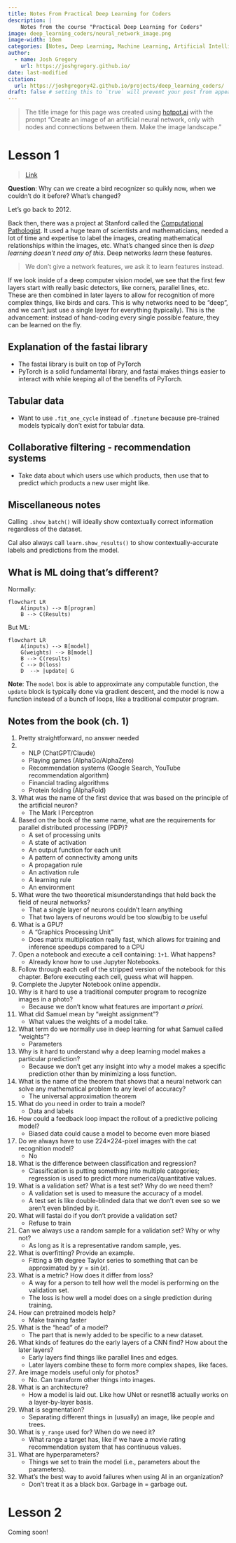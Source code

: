 ```yaml
---
title: Notes From Practical Deep Learning for Coders
description: |
    Notes from the course "Practical Deep Learning for Coders"
image: deep_learning_coders/neural_network_image.png
image-width: 10em
categories: [Notes, Deep Learning, Machine Learning, Artificial Intelligence]
author:
  - name: Josh Gregory
    url: https://joshgregory.github.io/
date: last-modified
citation: 
  url: https://joshgregory42.github.io/projects/deep_learning_coders/ 
draft: false # setting this to `true` will prevent your post from appearing on your listing page until you're ready!
---
```


> The title image for this page was created using [hotpot.ai](https://hotpot.ai) with the prompt "Create an image of an artificial neural network, only with nodes and connections between them. Make the image landscape."

# Lesson 1

> [Link](https://course.fast.ai/Lessons/lesson1.html)

**Question**: Why can we create a bird recognizer so quikly now, when we couldn't do it before? What's changed?

Let's go back to 2012.

Back then, there was a project at Stanford called the [Computational Pathologist](https://engineering.stanford.edu/magazine/article/stanford-team-trains-computers-evaluate-breast-cancers). It used a huge team of scientists and mathematicians, needed a lot of time and expertise to label the images, creating mathematical relationships within the images, etc. What's changed since then is *deep learning doesn't need any of this*. Deep networks *learn* these features.

> We don't give a network features, we ask it to learn features instead.

If we look inside of a deep computer vision model, we see that the first few layers start with really basic detectors, like corners, parallel lines, etc. These are then combined in later layers to allow for recognition of more complex things, like birds and cars. This is why networks need to be "deep", and we can't just use a single layer for everything (typically). This is the advancement: instead of hand-coding every single possible feature, they can be learned on the fly.

## Explanation of the fastai library

* The fastai library is built on top of PyTorch
* PyTorch is a solid fundamental library, and fastai makes things easier to interact with while keeping all of the benefits of PyTorch.

## Tabular data

* Want to use `.fit_one_cycle` instead of `.finetune` because pre-trained models typically don't exist for tabular data.

## Collaborative filtering - recommendation systems

* Take data about which users use which products, then use that to predict which products a new user might like.

## Miscellaneous notes

Calling `.show_batch()` will ideally show contextually correct information regardless of the dataset.

Cal also always call `learn.show_results()` to show contextually-accurate labels and predictions from the model.

## What is ML doing that's different?

Normally:

```mermaid
flowchart LR
    A(inputs) --> B[program]
    B --> C(Results)
```

<!-- ```{dot}
digraph {
    rankdir=LR;
    program [shape=box3d width=1 height=0.7];
    inputs -> program -> results;
}
``` -->
But ML:

```mermaid
flowchart LR
    A(inputs) --> B[model]
    G(weights) --> B[model]
    B --> C(results)
    C --> D(loss)
    D  --> |update| G 
```

<!-- ```{dot}
digraph {
    ordering=in;  // Set the input ordering
    rankdir=LR;   // Set the layout direction to Left-to-Right
    
    model [shape=box3d width=1 height=0.7];
    
    inputs -> model -> results;
    weights -> model;
    results -> performance;
    performance -> weights [constraint=false label=update];
}
``` -->

**Note**: The `model` box is able to approximate any computable function, the `update` block is typically done via gradient descent, and the model is now a function instead of a bunch of loops, like a traditional computer program.


## Notes from the book (ch. 1)

1. Pretty straightforward, no answer needed
2. - NLP (ChatGPT/Claude)
   - Playing games (AlphaGo/AlphaZero)
   - Recommendation systems (Google Search, YouTube recommendation algorithm)
   - Financial trading algorithms
   - Protein folding (AlphaFold)
3. What was the name of the first device that was based on the principle of the artificial neuron?
   - The Mark I Perceptron
4. Based on the book of the same name, what are the requirements for parallel distributed processing (PDP)?
   - A set of processing units
   - A state of activation
   - An output function for each unit
   - A pattern of connectivity among units
   - A propagation rule
   - An activation rule
   - A learning rule
   - An environment
5. What were the two theoretical misunderstandings that held back the field of neural networks?
   - That a single layer of neurons couldn't learn anything
   - That two layers of neurons would be too slow/big to be useful
6. What is a GPU?
   - A "Graphics Processing Unit"
   - Does matrix multiplication really fast, which allows for training and inference speedups compared to a CPU
7. Open a notebook and execute a cell containing: `1+1`. What happens?
   - Already know how to use Jupyter Notebooks.
8. Follow through each cell of the stripped version of the notebook for this chapter. Before executing each cell, guess what will happen.
9. Complete the Jupyter Notebook online appendix.
10. Why is it hard to use a traditional computer program to recognize images in a photo?
    - Because we don't know what features are important *a priori*.
11. What did Samuel mean by “weight assignment”?
    - What values the weights of a model take.
12. What term do we normally use in deep learning for what Samuel called “weights”?
    - Parameters
13. Why is it hard to understand why a deep learning model makes a particular prediction?
    - Because we don't get any insight into why a model makes a specific prediction other than by minimizing a loss function.
14. What is the name of the theorem that shows that a neural network can solve any mathematical problem to any level of accuracy?
    - The universal approximation theorem
15. What do you need in order to train a model?
    - Data and labels
16. How could a feedback loop impact the rollout of a predictive policing model?
    - Biased data could cause a model to become even more biased
17. Do we always have to use 224×224-pixel images with the cat recognition model?
    - No
18. What is the difference between classification and regression?
    - Classification is putting something into multiple categories; regression is used to predict more numerical/quantitative values.
19. What is a validation set? What is a test set? Why do we need them?
    - A validation set is used to measure the accuracy of a model.
    - A test set is like double-blinded data that we don't even see so we aren't even blinded by it.
20. What will fastai do if you don’t provide a validation set?
    - Refuse to train
21. Can we always use a random sample for a validation set? Why or why not?
    - As long as it is a representative random sample, yes.
22. What is overfitting? Provide an example.
    - Fitting a 9th degree Taylor series to something that can be approximated by $y = \sin(x)$.
23. What is a metric? How does it differ from loss?
    - A way for a person to tell how well the model is performing on the validation set.
    - The loss is how well a model does on a single prediction during training.
24. How can pretrained models help?
    - Make training faster
25. What is the “head” of a model?
    - The part that is newly added to be specific to a new dataset.
26. What kinds of features do the early layers of a CNN find? How about the later layers?
    - Early layers find things like parallel lines and edges.
    - Later layers combine these to form more complex shapes, like faces.
27. Are image models useful only for photos?
    - No. Can transform other things into images.
28. What is an architecture?
    - How a model is laid out. Like how UNet or resnet18 actually works on a layer-by-layer basis.
29. What is segmentation?
    - Separating different things in (usually) an image, like people and trees.
30. What is `y_range` used for? When do we need it?
    - What range a target has, like if we have a movie rating recommendation system that has continuous values.
31. What are hyperparameters?
    - Things we set to train the model (i.e., parameters about the parameters).
32. What’s the best way to avoid failures when using AI in an organization?
    - Don't treat it as a black box. Garbage in = garbage out.

# Lesson 2

Coming soon!

